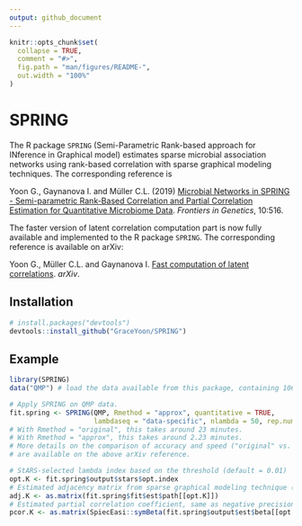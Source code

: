 ```yaml
---
output: github_document
---
```


<!-- README.md is generated from README.Rmd. Please edit that file -->

```r
knitr::opts_chunk$set(
  collapse = TRUE,
  comment = "#>",
  fig.path = "man/figures/README-",
  out.width = "100%"
)
```
# SPRING

<!-- badges: start -->
<!-- badges: end -->

The R package `SPRING` (Semi-Parametric Rank-based approach for INference in Graphical model) estimates sparse microbial association networks using rank-based correlation with sparse graphical modeling techniques. The corresponding reference is

Yoon G., Gaynanova  I. and M&uuml;ller C.L. (2019) [Microbial Networks in SPRING - Semi-parametric Rank-Based Correlation and Partial Correlation Estimation for Quantitative Microbiome Data](https://www.frontiersin.org/articles/10.3389/fgene.2019.00516/full). *Frontiers in Genetics*, 10:516.

The faster version of latent correlation computation part is now fully available and implemented to the R package `SPRING`. The corresponding reference is available on arXiv: 

Yoon G., M&uuml;ller C.L. and Gaynanova  I. [Fast computation of latent correlations](https://arxiv.org/abs/2006.13875). *arXiv*.


## Installation

``` r
# install.packages("devtools")
devtools::install_github("GraceYoon/SPRING")
```
## Example

```r
library(SPRING)
data("QMP") # load the data available from this package, containing 106 samples and 91 OTUs.

# Apply SPRING on QMP data.
fit.spring <- SPRING(QMP, Rmethod = "approx", quantitative = TRUE, 
                     lambdaseq = "data-specific", nlambda = 50, rep.num = 50)
# With Rmethod = "original", this takes around 23 minutes.
# With Rmethod = "approx", this takes around 2.23 minutes. 
# More details on the comparison of accuracy and speed ("original" vs. "approx")
# are available on the above arXiv reference.

# StARS-selected lambda index based on the threshold (default = 0.01)
opt.K <- fit.spring$output$stars$opt.index
# Estimated adjacency matrix from sparse graphical modeling technique ("mb" method) (1 = edge, 0 = no edge)
adj.K <- as.matrix(fit.spring$fit$est$path[[opt.K]])
# Estimated partial correlation coefficient, same as negative precision matrix.
pcor.K <- as.matrix(SpiecEasi::symBeta(fit.spring$output$est$beta[[opt.K]], mode = 'maxabs'))
```

